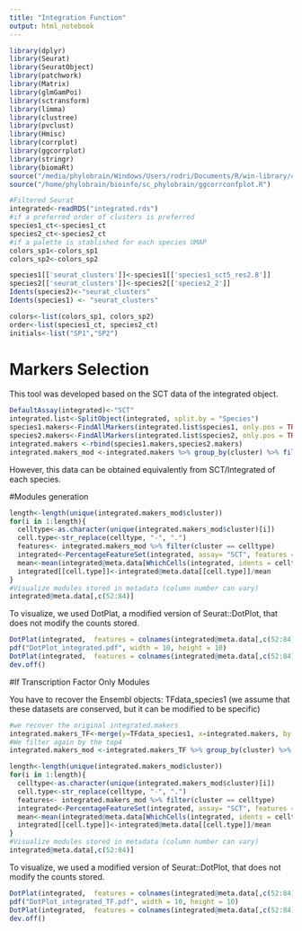 ```yaml
---
title: "Integration Function"
output: html_notebook
---
```


```r
library(dplyr)
library(Seurat)
library(SeuratObject)
library(patchwork)
library(Matrix)
library(glmGamPoi)
library(sctransform)
library(limma)
library(clustree)
library(pvclust)
library(Hmisc)
library(corrplot)
library(ggcorrplot)
library(stringr)
library(biomaRt)
source("/media/phylobrain/Windows/Users/rodri/Documents/R/win-library/4.1/corrplot/R/corrtry.R")
source("/home/phylobrain/bioinfo/sc_phylobrain/ggcorrconfplot.R")
```

```r
#Filtered Seurat
integrated<-readRDS("integrated.rds")
#if a preferred order of clusters is preferred
species1_ct<-species1_ct
species2_ct<-species2_ct
#if a palette is stablished for each species UMAP
colors_sp1<-colors_sp1
colors_sp2<-colors_sp2
```

```r
species1[['seurat_clusters']]<-species1[['species1_sct5_res2.8']]
species2[['seurat_clusters']]<-species2[['species2_2']]
Idents(species2)<-"seurat_clusters"
Idents(species1) <- "seurat_clusters"
```

```r
colors<-list(colors_sp1, colors_sp2) 
order<-list(species1_ct, species2_ct) 
initials<-list("SP1","SP2") 
```

# Markers Selection

This tool was developed based on the SCT data of the integrated object. 

```r
DefaultAssay(integrated)<-"SCT"
integrated.list<-SplitObject(integrated, split.by = "Species")
species1.makers<-FindAllMarkers(integrated.list$species1, only.pos = TRUE, min.pct = 0.25, logfc.threshold = 0.25)
species2.makers<-FindAllMarkers(integrated.list$species2, only.pos = TRUE, min.pct = 0.25, logfc.threshold = 0.25)
integrated.makers <-rbind(species1.makers,species2.makers)
integrated.makers_mod <-integrated.makers %>% group_by(cluster) %>% filter(p_val_adj < 10^(-9)) %>% top_n(n=10, wt = avg_log2FC) %>% dplyr::select(gene)
```

However, this data can be obtained equivalently from SCT/Integrated of each species.

#Modules generation

```r
length<-length(unique(integrated.makers_mod$cluster))
for(i in 1:length){
  celltype<-as.character(unique(integrated.makers_mod$cluster)[i])
  cell.type<-str_replace(celltype, "-", ".")
  features<- integrated.makers_mod %>% filter(cluster == celltype) 
  integrated<-PercentageFeatureSet(integrated, assay= "SCT", features = features$gene, col.name = cell.type)
  mean<-mean(integrated@meta.data[WhichCells(integrated, idents = celltype),cell.type])
  integrated[[cell.type]]<-integrated@meta.data[[cell.type]]/mean
}
#Visualize modules stored in metadata (column number can vary)
integrated@meta.data[,c(52:84)]
```

To visualize, we used DotPlat, a modified version of Seurat::DotPlot, that does not modify the counts stored. 

```r
DotPlat(integrated,  features = colnames(integrated@meta.data[,c(52:84)]), scale=F)+ RotatedAxis()+ scale_color_gradientn(colours = c("grey90", "gold","dark green"), limits=c(0,1))
pdf("DotPlot_integrated.pdf", width = 10, height = 10)
DotPlat(integrated,  features = colnames(integrated@meta.data[,c(52:84)]), scale=F)+ RotatedAxis()+ scale_color_gradientn(colours = c("grey90", "gold","dark green"), limits=c(0,1))
dev.off()
```

#If Transcription Factor Only Modules

You have to recover the Ensembl objects: TFdata_species1 (we assume that these datasets are conserved, but it can be modified to be specific)

```r
#we recover the original integrated.makers
integrated.makers_TF<-merge(y=TFdata_species1, x=integrated.makers, by.y= "external_gene_name", by.x= "gene")
#We filter again by the top4
integrated.makers_mod <-integrated.makers_TF %>% group_by(cluster) %>% filter(p_val_adj < 10^(-9)) %>% top_n(n=4, wt = avg_log2FC) %>% dplyr::select(gene) %>% arrange(cluster)
```

```r
length<-length(unique(integrated.makers_mod$cluster))
for(i in 1:length){
  celltype<-as.character(unique(integrated.makers_mod$cluster)[i])
  cell.type<-str_replace(celltype, "-", ".")
  features<- integrated.makers_mod %>% filter(cluster == celltype) 
  integrated<-PercentageFeatureSet(integrated, assay= "SCT", features = features$gene, col.name = cell.type)
  mean<-mean(integrated@meta.data[WhichCells(integrated, idents = celltype),cell.type])
  integrated[[cell.type]]<-integrated@meta.data[[cell.type]]/mean
}
#Visualize modules stored in metadata (column number can vary)
integrated@meta.data[,c(52:84)]
```

To visualize, we used a modified version of Seurat::DotPlot, that does not modify the counts stored. 

```r
DotPlat(integrated,  features = colnames(integrated@meta.data[,c(52:84)]), scale=F)+ RotatedAxis()+ scale_color_gradientn(colours = c("grey90", "gold","dark green"), limits=c(0,1))
pdf("DotPlot_integrated_TF.pdf", width = 10, height = 10)
DotPlat(integrated,  features = colnames(integrated@meta.data[,c(52:84)]), scale=F)+ RotatedAxis()+ scale_color_gradientn(colours = c("grey90", "gold","dark green"), limits=c(0,1))
dev.off()
```
